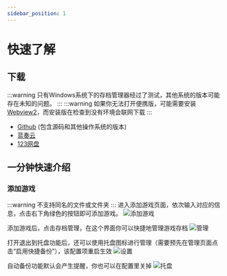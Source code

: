 ```yaml
---
sidebar_position: 1
---
```


# 快速了解

## 下载
:::warning
只有Windows系统下的存档管理器经过了测试，其他系统的版本可能存在未知的问题。
:::
:::warning
如果你无法打开便携版，可能需要安装[Webview2](https://developer.microsoft.com/microsoft-edge/webview2/)，而安装版在检查到没有环境会联网下载
:::
- [Github](https://github.com/mcthesw/game-save-manager/releases/tag/latest-release) (包含源码和其他操作系统的版本)
- [蓝奏云](https://sworld.lanzv.com/b08e34poj?password=93vl)
- [123网盘](https://www.123pan.com/s/xdcDjv-Z8Al.html)

## 一分钟快速介绍
### 添加游戏
:::warning
不支持同名的文件或文件夹
:::
进入添加游戏页面，依次输入对应的信息，点击右下角绿色的按钮即可添加游戏。
![添加游戏](/img/intro/add_game.jpg)

添加游戏后，点击存档管理，在这个界面你可以快捷地管理游戏存档
![管理](/img/intro/manage.jpg)

打开退出到托盘功能后，还可以使用托盘图标进行管理（需要预先在管理页面点击“启用快捷备份”），该配置项重启生效
![设置](/img/intro/exit_to_tray.jpg)

自动备份功能默认会产生提醒，你也可以在配置里关掉
![托盘](/img/intro/tray.jpg)